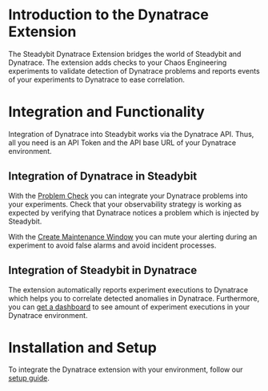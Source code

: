 # Introduction to the Dynatrace Extension
The Steadybit Dynatrace Extension bridges the world of Steadybit and Dynatrace.
The extension adds checks to your Chaos Engineering experiments to validate detection of Dynatrace problems and reports events of your experiments to Dynatrace to ease correlation.


# Integration and Functionality
Integration of Dynatrace into Steadybit works via the Dynatrace API.
Thus, all you need is an API Token and the API base URL of your Dynatrace environment.

## Integration of Dynatrace in Steadybit
With the [Problem Check](action/com.steadybit.extension_dynatrace.problem_check) you can integrate your Dynatrace problems into your experiments.
Check that your observability strategy is working as expected by verifying that Dynatrace notices a problem which is injected by Steadybit.

With the [Create Maintenance Window](/action/com.steadybit.extension_dynatrace.create_maintenance_window) you can mute your alerting during an experiment to avoid false alarms and avoid incident processes.

## Integration of Steadybit in Dynatrace
The extension automatically reports experiment executions to Dynatrace which helps you to correlate detected anomalies in Dynatrace.
Furthermore, you can [get a dashboard](https://github.com/steadybit/extension-dynatrace/tree/main/dashboard) to see amount of experiment executions in your Dynatrace environment.


# Installation and Setup
To integrate the Dynatrace extension with your environment, follow our [setup guide](https://github.com/steadybit/extension-dynatrace#installation).